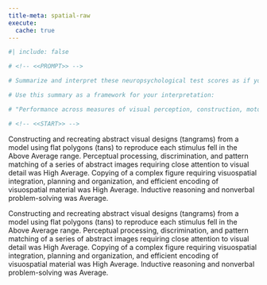 ```yaml
---
title-meta: spatial-raw
execute:
  cache: true
---
```


```r
#| include: false

# <!-- <<PROMPT>> -->

# Summarize and interpret these neuropsychological test scores as if you are an experienced neuropsychologist. For scores that are below average, give a brief example of how this could impact the patient's daily life and functioning. Organize your summary and interpretation from scores that are above average to below average to delineate relative strengths and weaknesses.

# Use this summary as a framework for your interpretation:

# "Performance across measures of visual perception, construction, motor integration, and spatial navigation of visual/environmental information was Average overall. Visuoperceptual matching requiring close attention to visual detail was Average. Visuoconstruction assembly requiring nonverbal reasoning and quick processing speed was Average. Finally, visuoconstructural drawing/copying of a complex figure requiring visuospatial integration, planning and organization, and efficient encoding of nonverbal material was Average."

# <!-- <<START>> -->

```
 
<!-- Glue -->
 
 
Constructing and recreating abstract visual designs (tangrams) from a model using flat polygons (tans) to reproduce each stimulus fell in the Above Average range. 
Perceptual processing, discrimination, and pattern matching of a series of abstract images requiring close attention to visual detail was High Average. 
Copying of a complex figure requiring visuospatial integration, planning and organization, and efficient encoding of visuospatial material was High Average. 
Inductive reasoning and nonverbal problem-solving was Average.
 
Constructing and recreating abstract visual designs (tangrams) from a model using flat polygons (tans) to reproduce each stimulus fell in the Above Average range. 
Perceptual processing, discrimination, and pattern matching of a series of abstract images requiring close attention to visual detail was High Average. 
Copying of a complex figure requiring visuospatial integration, planning and organization, and efficient encoding of visuospatial material was High Average. 
Inductive reasoning and nonverbal problem-solving was Average.
